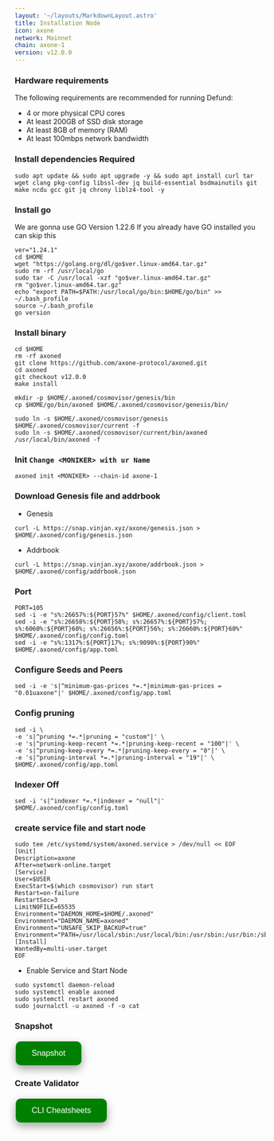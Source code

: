 ```yaml
---
layout: '~/layouts/MarkdownLayout.astro'
title: Installation Node
icon: axone
network: Mainnet
chain: axone-1
version: v12.0.0
---
```


### Hardware requirements

The following requirements are recommended for running Defund:

- 4 or more physical CPU cores
- At least 200GB of SSD disk storage
- At least 8GB of memory (RAM)
- At least 100mbps network bandwidth


### Install dependencies Required

```
sudo apt update && sudo apt upgrade -y && sudo apt install curl tar wget clang pkg-config libssl-dev jq build-essential bsdmainutils git make ncdu gcc git jq chrony liblz4-tool -y
```

### Install go

We are gonna use GO Version 1.22.6
If you already have GO installed you can skip this 

```
ver="1.24.1"
cd $HOME
wget "https://golang.org/dl/go$ver.linux-amd64.tar.gz"
sudo rm -rf /usr/local/go
sudo tar -C /usr/local -xzf "go$ver.linux-amd64.tar.gz"
rm "go$ver.linux-amd64.tar.gz"
echo "export PATH=$PATH:/usr/local/go/bin:$HOME/go/bin" >> ~/.bash_profile
source ~/.bash_profile
go version
```

### Install binary

```
cd $HOME
rm -rf axoned
git clone https://github.com/axone-protocol/axoned.git
cd axoned
git checkout v12.0.0
make install
```
```
mkdir -p $HOME/.axoned/cosmovisor/genesis/bin
cp $HOME/go/bin/axoned $HOME/.axoned/cosmovisor/genesis/bin/
```
```
sudo ln -s $HOME/.axoned/cosmovisor/genesis $HOME/.axoned/cosmovisor/current -f
sudo ln -s $HOME/.axoned/cosmovisor/current/bin/axoned /usr/local/bin/axoned -f
```

### Init `Change <MONIKER> with ur Name`

```
axoned init <MONIKER> --chain-id axone-1
```

### Download Genesis file and addrbook

- Genesis

```
curl -L https://snap.vinjan.xyz/axone/genesis.json > $HOME/.axoned/config/genesis.json
```
- Addrbook

```
curl -L https://snap.vinjan.xyz/axone/addrbook.json > $HOME/.axoned/config/addrbook.json
```
### Port

```
PORT=105
sed -i -e "s%:26657%:${PORT}57%" $HOME/.axoned/config/client.toml
sed -i -e "s%:26658%:${PORT}58%; s%:26657%:${PORT}57%; s%:6060%:${PORT}60%; s%:26656%:${PORT}56%; s%:26660%:${PORT}60%" $HOME/.axoned/config/config.toml
sed -i -e "s%:1317%:${PORT}17%; s%:9090%:${PORT}90%" $HOME/.axoned/config/app.toml
```

### Configure Seeds and Peers

```
sed -i -e 's|^minimum-gas-prices *=.*|minimum-gas-prices = "0.01uaxone"|' $HOME/.axoned/config/app.toml
```

### Config pruning

```
sed -i \
-e 's|^pruning *=.*|pruning = "custom"|' \
-e 's|^pruning-keep-recent *=.*|pruning-keep-recent = "100"|' \
-e 's|^pruning-keep-every *=.*|pruning-keep-every = "0"|' \
-e 's|^pruning-interval *=.*|pruning-interval = "19"|' \
$HOME/.axoned/config/app.toml
```
### Indexer Off
```
sed -i 's|^indexer *=.*|indexer = "null"|' $HOME/.axoned/config/config.toml
```

### create service file and start node

```
sudo tee /etc/systemd/system/axoned.service > /dev/null << EOF
[Unit]
Description=axone
After=network-online.target
[Service]
User=$USER
ExecStart=$(which cosmovisor) run start
Restart=on-failure
RestartSec=3
LimitNOFILE=65535
Environment="DAEMON_HOME=$HOME/.axoned"
Environment="DAEMON_NAME=axoned"
Environment="UNSAFE_SKIP_BACKUP=true"
Environment="PATH=/usr/local/sbin:/usr/local/bin:/usr/sbin:/usr/bin:/sbin:/bin:/usr/games:/usr/local/games:/snap/bin:$HOME/.axoned/cosmovisor/current/bin"
[Install]
WantedBy=multi-user.target
EOF
```

- Enable Service and Start Node

```
sudo systemctl daemon-reload
sudo systemctl enable axoned
sudo systemctl restart axoned
sudo journalctl -u axoned -f -o cat
```

### Snapshot
<a href="https://service.vinjan.xyz/mainnet/axone/snapshot" target="_blank">
  <button style="background-color: green; border: none; color: white; padding: 15px 32px; text-align: center; text-decoration: none; display: inline-block; font-size: 16px; margin: 4px 2px; cursor: pointer; border-radius: 10px; box-shadow: 0 8px 16px 0 rgba(0,0,0,0.2), 0 6px 20px 0 rgba(0,0,0,0.19);" onmouseover="this.style.boxShadow='0 0 0 4px rgba(0,255,0,0.5)'" onmouseout="this.style.boxShadow='0 8px 16px 0 rgba(0,0,0,0.2), 0 6px 20px 0 rgba(0,0,0,0.19)'">Snapshot</button>
</a>

### Create Validator
<a href="https://service.vinjan.xyz/mainnet/axone/cheat" target="_blank">
  <button style="background-color: green; border: none; color: white; padding: 15px 32px; text-align: center; text-decoration: none; display: inline-block; font-size: 16px; margin: 4px 2px; cursor: pointer; border-radius: 10px; box-shadow: 0 8px 16px 0 rgba(0,0,0,0.2), 0 6px 20px 0 rgba(0,0,0,0.19);" onmouseover="this.style.boxShadow='0 0 0 4px rgba(0,255,0,0.5)'" onmouseout="this.style.boxShadow='0 8px 16px 0 rgba(0,0,0,0.2), 0 6px 20px 0 rgba(0,0,0,0.19)'">CLI Cheatsheets</button>
</a>
